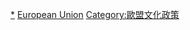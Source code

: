 {{Commons category|Educational policies and initiatives of the European Union}}
[[Category:歐盟教育|*]]
[[Category:教育政策|European Union]]
[[Category:歐盟文化政策|Category:歐盟文化政策]]